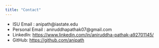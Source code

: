 ```yaml
---
title: "Contact"
---
```


* ISU Email : anipath@iastate.edu
* Personal Email : aniruddhapathak07@gmail.com
* LinkedIn: [https://www.linkedin.com/in/aniruddha-pathak-a92701145/](https://www.linkedin.com/in/aniruddha-pathak-a92701145/)
* GitHub: [https://github.com/anipath](https://github.com/anipath)